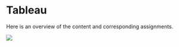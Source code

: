 # Tableau {.unnumbered}

Here is an overview of the content and corresponding assignments.

![](images/overview-tableau.png)
